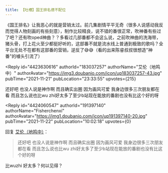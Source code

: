 ```yaml
---
title: 【吐槽】国王排名德不配位
---
```



<Forum groupName="动画番剧" groupUrl="https://www.douban.com/group/596353/" archivedAt="2025-05-16T16:57:37.830Z">
  <Post
    id="253517890"
    title="【吐槽】国王排名德不配位"
    url="https://www.douban.com/group/topic/253517890/?_spm_id=MjIzMDE1MTg4"
    pubTime="2023-05-31"
    highlightUserId="191397140"
  >
《国王排名》让我恶心的就是营销太过。前几集剧情平平无奇（很多人说感动我反而觉得人物刻画的有些刻意），制作比较精良，说不错的番很正常，吹神番有些过了吧？还有吹oped神曲？？多看过几部番都不会这么说，之前吹神曲的洗海带，猪头骨，打上花火至少都挺好听的，这部番不就是流水线上普通到极致的歌吗？全平台无处不在都有这部番的营销，逆反了😅😅（看的出来陈睿叔叔很想造"神番"的噱头引流了）

<Reply
  id="4423630616"
  authorId="183037257"
  authorName="艾伦（地鸣中）"
  authorAvatar="https://img3.doubanio.com/icon/up183037257-43.jpg"
  pubTime="2021-11-21"
  pubLocation="23:33:55"
  upvotes={215}
>
还好吧 也没人说是神作啊 而且确实出圈 因为画风可爱
我身边很多三次朋友都在看 而且怎么说也比wu
zhi好太多了至少b站现在能放的番剧也没有比这个好的呀
</Reply>

<Reply
  id="4424060547"
  authorId="191397140"
  authorName="Fisherchenxi"
  authorAvatar="https://img1.doubanio.com/icon/up191397140-20.jpg"
  pubTime="2021-11-22"
  pubLocation="10:02:18"
  upvotes={0}
>
回复 [艾伦（地鸣中）](https://www.douban.com/people/183037257/)：
 > 还好吧 也没人说是神作啊 而且确实出圈 因为画风可爱
> 我身边很多三次朋友都在看 而且怎么说也比wu
> zhi好太多了至少b站现在能放的番剧也没有比这个好的呀

比wuzhi 好太多？何以见得？
</Reply>
  </Post>
</Forum>
